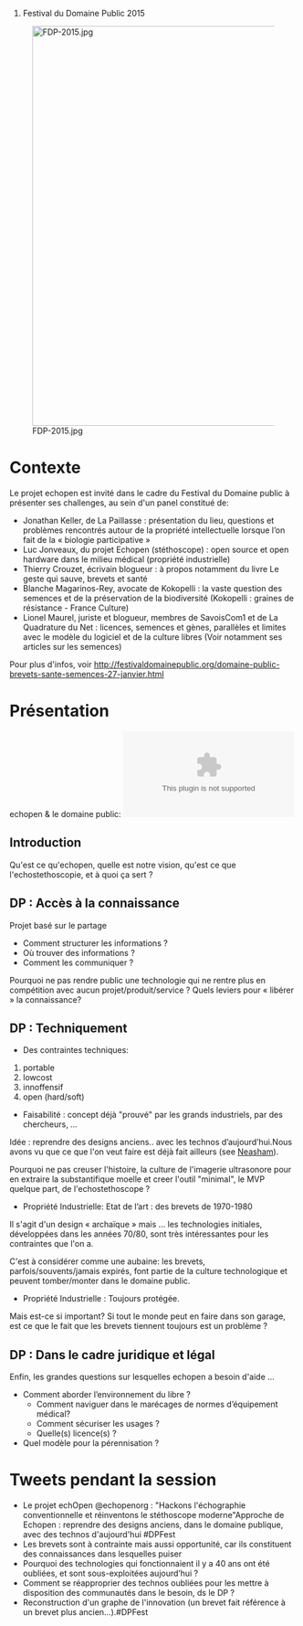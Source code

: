 # Festival du Domaine Public 2015

[[File:FDP-2015.jpg|700px|center]]


= Contexte = 

Le projet echopen est invité dans le cadre du Festival du Domaine public à présenter ses challenges, au sein d'un panel constitué de:

* Jonathan  Keller, de La Paillasse : présentation du lieu, questions et problèmes  rencontrés autour de la propriété intellectuelle lorsque l’on fait de la  « biologie participative »
* Luc Jonveaux, du projet Echopen (stéthoscope) : open source et open hardware dans le milieu médical (propriété industrielle)
* Thierry Crouzet, écrivain blogueur : à propos notamment du livre Le geste qui sauve, brevets et santé
* Blanche Magarinos-Rey, avocate de Kokopelli : la vaste question des semences et de la préservation de la biodiversité (Kokopelli : graines de résistance - France Culture)
* Lionel Maurel,  juriste et blogueur, membres de SavoisCom1 et de La Quadrature du Net :  licences, semences et gènes, parallèles et limites avec le modèle du  logiciel et de la culture libres (Voir notamment ses articles sur les semences)

Pour plus d'infos, voir http://festivaldomainepublic.org/domaine-public-brevets-sante-semences-27-janvier.html


= Présentation =
 
echopen & le domaine public:  [[File:FDP-echo.pptx|Retrouver le support de présentation]]

== Introduction ==
Qu'est ce qu'echopen, quelle est notre vision, qu'est ce que l'echostethoscopie, et à quoi ça  sert ?
 
 
== DP : Accès à la connaissance ==
Projet basé sur le partage

* Comment structurer les informations ?
* Où trouver des informations ?
* Comment les communiquer ?

Pourquoi ne pas rendre public une technologie qui ne rentre plus en compétition avec aucun projet/produit/service ?
Quels leviers pour « libérer » la connaissance?
   
== DP : Techniquement ==

* Des contraintes techniques: 
#portable
#lowcost
#innoffensif
#open (hard/soft)

* Faisabilité : concept déjà "prouvé" par les grands industriels, par des chercheurs,  …
Idée : reprendre des designs anciens.. avec les technos d’aujourd’hui.Nous avons vu que ce que l'on veut faire est déjà fait ailleurs (see [[Neasham]]).

Pourquoi ne pas creuser l'histoire, la culture de l'imagerie ultrasonore pour en extraire la substantifique moelle et creer l'outil "minimal", le MVP quelque part, de l'echostethoscope ?

* Propriété Industrielle: Etat de l’art : des brevets de 1970-1980
Il s'agit d'un design « archaïque » mais … les technologies initiales, développées dans les années 70/80, sont très intéressantes pour les contraintes que l'on a.

C'est à considérer comme une aubaine: les brevets, parfois/souvents/jamais expirés, font partie de la culture technologique et peuvent tomber/monter dans le domaine public.

* Propriété Industrielle : Toujours protégée.
Mais est-ce si important? Si tout le monde peut en faire dans son garage, est ce que le fait que les brevets tiennent toujours est un problème ?
 
== DP : Dans le cadre juridique et légal ==

Enfin, les grandes questions sur lesquelles echopen a besoin d'aide ...

*Comment aborder l’environnement du libre ?
** Comment naviguer dans le marécages de normes d’équipement médical?
** Comment sécuriser les usages ?
** Quelle(s) licence(s) ?
* Quel modèle pour la pérennisation ?

= Tweets pendant la session = 
                             
* Le projet echOpen @echopenorg  : "Hackons l'échographie conventionnelle et réinventons le stéthoscope moderne"Approche de Echopen : reprendre des designs anciens, dans le domaine publique, avec des technos d'aujourd'hui #DPFest
* Les brevets sont à contrainte mais aussi opportunité, car ils constituent des connaissances dans lesquelles puiser
* Pourquoi des technologies qui fonctionnaient il y a 40 ans ont été oubliées, et sont sous-exploitées aujourd’hui ?
* Comment se réapproprier des technos oubliées pour les mettre à disposition des communautés dans le besoin, ds le DP ?
* Reconstruction d'un graphe de l'innovation (un brevet fait référence à un brevet plus ancien...).#DPFest
